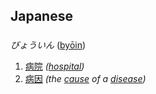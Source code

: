 == Japanese ==
=== {{Furigana}} ===
''びょういん'' ([[byōin]])

#[[病院]] ''([[hospital]])''
#[[病因]] ''(the [[cause]] of a [[disease]])''